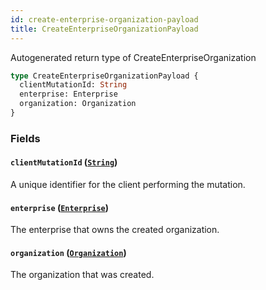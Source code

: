 ```yaml
---
id: create-enterprise-organization-payload
title: CreateEnterpriseOrganizationPayload
---
```


Autogenerated return type of CreateEnterpriseOrganization

```graphql
type CreateEnterpriseOrganizationPayload {
  clientMutationId: String
  enterprise: Enterprise
  organization: Organization
}
```

### Fields

#### `clientMutationId` ([`String`](/docs/api/scalars/string))

A unique identifier for the client performing the mutation.

#### `enterprise` ([`Enterprise`](/docs/api/objects/enterprise))

The enterprise that owns the created organization.

#### `organization` ([`Organization`](/docs/api/objects/organization))

The organization that was created.

